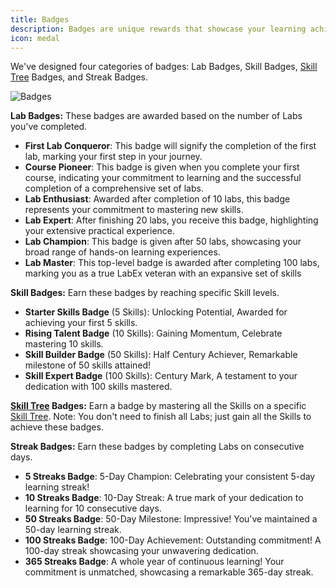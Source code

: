 ```yaml
---
title: Badges
description: Badges are unique rewards that showcase your learning achievements.
icon: medal
---
```


We've designed four categories of badges: Lab Badges, Skill Badges, [Skill Tree](/pages/using-labex/quick-start#skill-trees) Badges, and Streak Badges.

![Badges](/images/badges.png)

<AccordionGroup>
<Accordion title="Lab Badges" icon="flask">

**Lab Badges:** These badges are awarded based on the number of Labs you've completed.

- **First Lab Conqueror**: This badge will signify the completion of the first lab, marking your first step in your journey.
- **Course Pioneer**: This badge is given when you complete your first course, indicating your commitment to learning and the successful completion of a comprehensive set of labs.
- **Lab Enthusiast**: Awarded after completion of 10 labs, this badge represents your commitment to mastering new skills.
- **Lab Expert**: After finishing 20 labs, you receive this badge, highlighting your extensive practical experience.
- **Lab Champion**: This badge is given after 50 labs, showcasing your broad range of hands-on learning experiences.
- **Lab Master**: This top-level badge is awarded after completing 100 labs, marking you as a true LabEx veteran with an expansive set of skills

</Accordion>

<Accordion title="Skill Badges" icon="medal">

**Skill Badges:** Earn these badges by reaching specific Skill levels.

- **Starter Skills Badge** (5 Skills): Unlocking Potential, Awarded for achieving your first 5 skills.
- **Rising Talent Badge** (10 Skills): Gaining Momentum, Celebrate mastering 10 skills.
- **Skill Builder Badge** (50 Skills): Half Century Achiever, Remarkable milestone of 50 skills attained!
- **Skill Expert Badge** (100 Skills): Century Mark, A testament to your dedication with 100 skills mastered.

</Accordion>

<Accordion title="Skill Tree Badges" icon="tree">

**[Skill Tree](/pages/using-labex/quick-start#skill-trees) Badges:** Earn a badge by mastering all the Skills on a specific [Skill Tree](/pages/using-labex/quick-start#skill-trees). Note: You don't need to finish all Labs; just gain all the Skills to achieve these badges.

</Accordion>

<Accordion title="Streak Badges" icon="fire">

**Streak Badges:** Earn these badges by completing Labs on consecutive days.

- **5 Streaks Badge**: 5-Day Champion: Celebrating your consistent 5-day learning streak!
- **10 Streaks Badge**: 10-Day Streak: A true mark of your dedication to learning for 10 consecutive days.
- **50 Streaks Badge**: 50-Day Milestone: Impressive! You've maintained a 50-day learning streak.
- **100 Streaks Badge**: 100-Day Achievement: Outstanding commitment! A 100-day streak showcasing your unwavering dedication.
- **365 Streaks Badge**: A whole year of continuous learning! Your commitment is unmatched, showcasing a remarkable 365-day streak.

</Accordion>
</AccordionGroup>
